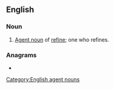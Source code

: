 ==English==

===Noun===
{{en-noun}}

# [[agent noun|Agent noun]] of [[refine]]; one who refines.

===Anagrams===
* {{l|en|refrein}}

[[Category:English agent nouns]]
